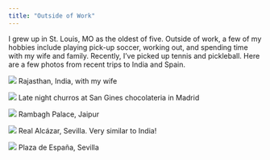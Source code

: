 ```yaml
---
title: "Outside of Work"
---
```


I grew up in St. Louis, MO as the oldest of five. Outside of work, a few of my hobbies include playing pick-up soccer, working out, and spending time with my wife and family. Recently, I've picked up tennis and pickleball. Here are a few photos from recent trips to India and Spain. 

::: {layout-ncol=2}


![](IMG_0502.jpeg)
Rajasthan, India, with my wife 

![](IMG_1431.jpeg) 
Late night churros at San Gines chocolateria in Madrid

![](IMG_0461.jpeg)
Rambagh Palace, Jaipur

![](IMG_1590.jpeg)
Real Alcázar, Sevilla. Very similar to India! 

![](IMG_1491.jpeg)
Plaza de España, Sevilla
:::
